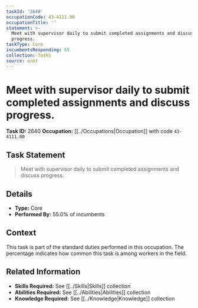 ```yaml
---
taskId: '2640'
occupationCode: 43-4111.00
occupationTitle: ''
statement: >-
  Meet with supervisor daily to submit completed assignments and discuss
  progress.
taskType: Core
incumbentsResponding: 55
collection: Tasks
source: onet
---
```

# Meet with supervisor daily to submit completed assignments and discuss progress.

**Task ID:** 2640
**Occupation:** [[../Occupations|Occupation]] with code `43-4111.00`

## Task Statement

> Meet with supervisor daily to submit completed assignments and discuss progress.

## Details

- **Type:** Core
- **Performed By:** 55.0% of incumbents

## Context

This task is part of the standard duties performed in this occupation. The percentage indicates how common this task is among workers in the field.

## Related Information

- **Skills Required:** See [[../Skills|Skills]] collection
- **Abilities Required:** See [[../Abilities|Abilities]] collection
- **Knowledge Required:** See [[../Knowledge|Knowledge]] collection
